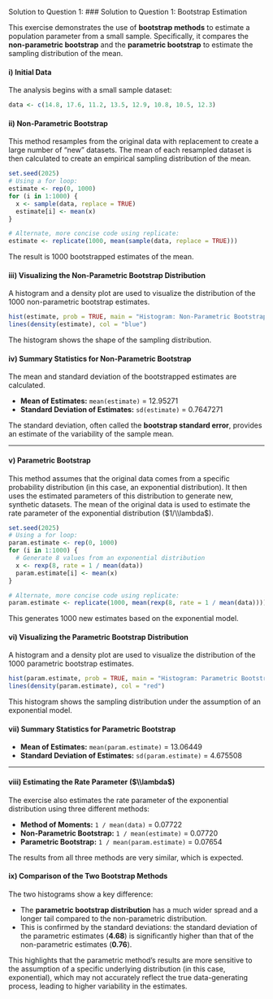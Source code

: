 Solution to Question 1:
### Solution to Question 1: Bootstrap Estimation

This exercise demonstrates the use of **bootstrap methods** to estimate a population parameter from a small sample. Specifically, it compares the **non-parametric bootstrap** and the **parametric bootstrap** to estimate the sampling distribution of the mean.

#### i) Initial Data

The analysis begins with a small sample dataset:

```r
data <- c(14.8, 17.6, 11.2, 13.5, 12.9, 10.8, 10.5, 12.3)
```

#### ii) Non-Parametric Bootstrap

This method resamples from the original data with replacement to create a large number of "new" datasets. The mean of each resampled dataset is then calculated to create an empirical sampling distribution of the mean.

```r
set.seed(2025)
# Using a for loop:
estimate <- rep(0, 1000)
for (i in 1:1000) {
  x <- sample(data, replace = TRUE)
  estimate[i] <- mean(x)
}

# Alternate, more concise code using replicate:
estimate <- replicate(1000, mean(sample(data, replace = TRUE)))
```

The result is 1000 bootstrapped estimates of the mean.

#### iii) Visualizing the Non-Parametric Bootstrap Distribution

A histogram and a density plot are used to visualize the distribution of the 1000 non-parametric bootstrap estimates.

```r
hist(estimate, prob = TRUE, main = "Histogram: Non-Parametric Bootstrap", xlab = "Value of Estimator")
lines(density(estimate), col = "blue")
```

The histogram shows the shape of the sampling distribution.

#### iv) Summary Statistics for Non-Parametric Bootstrap

The mean and standard deviation of the bootstrapped estimates are calculated.

  - **Mean of Estimates:** `mean(estimate)` = 12.95271
  - **Standard Deviation of Estimates:** `sd(estimate)` = 0.7647271

The standard deviation, often called the **bootstrap standard error**, provides an estimate of the variability of the sample mean.

-----

#### v) Parametric Bootstrap

This method assumes that the original data comes from a specific probability distribution (in this case, an exponential distribution). It then uses the estimated parameters of this distribution to generate new, synthetic datasets. The mean of the original data is used to estimate the rate parameter of the exponential distribution ($1/\\lambda$).

```r
set.seed(2025)
# Using a for loop:
param.estimate <- rep(0, 1000)
for (i in 1:1000) {
  # Generate 8 values from an exponential distribution
  x <- rexp(8, rate = 1 / mean(data))
  param.estimate[i] <- mean(x)
}

# Alternate, more concise code using replicate:
param.estimate <- replicate(1000, mean(rexp(8, rate = 1 / mean(data))))
```

This generates 1000 new estimates based on the exponential model.

#### vi) Visualizing the Parametric Bootstrap Distribution

A histogram and a density plot are used to visualize the distribution of the 1000 parametric bootstrap estimates.

```r
hist(param.estimate, prob = TRUE, main = "Histogram: Parametric Bootstrap", xlab = "Value of Estimator")
lines(density(param.estimate), col = "red")
```

This histogram shows the sampling distribution under the assumption of an exponential model.

#### vii) Summary Statistics for Parametric Bootstrap

  - **Mean of Estimates:** `mean(param.estimate)` = 13.06449
  - **Standard Deviation of Estimates:** `sd(param.estimate)` = 4.675508

-----

#### viii) Estimating the Rate Parameter ($\\lambda$)

The exercise also estimates the rate parameter of the exponential distribution using three different methods:

  - **Method of Moments:** `1 / mean(data)` = 0.07722
  - **Non-Parametric Bootstrap:** `1 / mean(estimate)` = 0.07720
  - **Parametric Bootstrap:** `1 / mean(param.estimate)` = 0.07654

The results from all three methods are very similar, which is expected.

#### ix) Comparison of the Two Bootstrap Methods

The two histograms show a key difference:

  * The **parametric bootstrap distribution** has a much wider spread and a longer tail compared to the non-parametric distribution.
  * This is confirmed by the standard deviations: the standard deviation of the parametric estimates (**4.68**) is significantly higher than that of the non-parametric estimates (**0.76**).

This highlights that the parametric method's results are more sensitive to the assumption of a specific underlying distribution (in this case, exponential), which may not accurately reflect the true data-generating process, leading to higher variability in the estimates.
